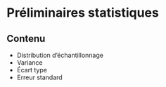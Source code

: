 # Préliminaires statistiques {.tabset}

## Contenu

- Distribution d'échantillonnage
- Variance
- Écart type
- Erreur standard
